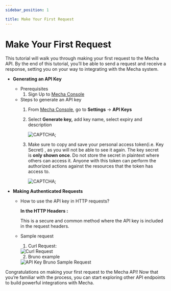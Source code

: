 ```yaml
---
sidebar_position: 1

title: Make Your First Request
---
```


# Make Your First Request

This tutorial will walk you through making your first request to the Mecha API. By the end of this tutorial, you’ll be able to send a request and receive a response, setting you on your way to integrating with the Mecha system.

- **Generating an API Key**
    - Prerequisites
        1. Sign Up to [Mecha Console](https://console.sandbox-v1.mecha.build/auth/signup)
    - Steps to generate an API key
        1. From [Mecha Console](https://console.sandbox-v1.mecha.build/settings/api-keys), go to **Settings** → **API Keys**
        2. Select **Generate key,** add key name, select expiry and description
            
            <img src={newApiKeyaUrl} alt="CAPTCHA" />;
            
        
        1. Make sure to copy and save your personal access token(i.e. Key Secret) , as you will not be able to see it again.
        The key secret is **only shown once**. Do not store the secret in plaintext where others can access it. Anyone with this token can perform the authorized actions against the resources that the token has access to.
            
            <img src={copyKeyUrl} alt="CAPTCHA" />;
            
- **Making Authenticated Requests**
    - How to use the API key in HTTP requests?
        
        **In the HTTP Headers :**
        
        This is a secure and common method where the API key is included in the request headers.
        
    - Sample request
        1. Curl Request:
        
        <img src={curlRequestUrl} alt="Curl Request" />
        
        2. Bruno example
            
        <img src={apiKeyBrunoUrl} alt="API Key Bruno Sample Request" />
            

Congratulations on making your first request to the Mecha API! Now that you’re familiar with the process, you can start exploring other API endpoints to build powerful integrations with Mecha.
